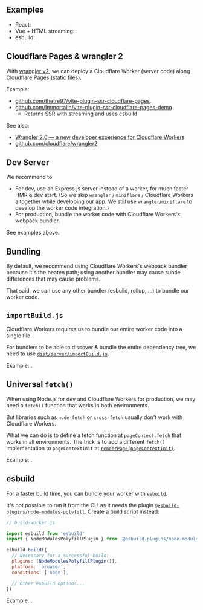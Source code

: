 
## Examples

 - React: <RepoLink path='/examples/cloudflare-workers/' />
 - Vue + HTML streaming: <RepoLink path='/examples/cloudflare-workers-vue-html-streaming/' />
 - esbuild: <RepoLink path='/examples/cloudflare-workers-esbuild/' />

## Cloudflare Pages & wrangler 2

With [wrangler v2](https://github.com/cloudflare/wrangler2), we can deploy a Cloudflare Worker (server code) along Cloudflare Pages (static files).

Example:
 - [github.com/thetre97/vite-plugin-ssr-cloudflare-pages](https://github.com/thetre97/vite-plugin-ssr-cloudflare-pages).
 - [github.com/Immortalin/vite-plugin-ssr-cloudflare-pages-demo](https://github.com/Immortalin/vite-plugin-ssr-cloudflare-pages-demo)
     - Returns SSR with streaming and uses esbuild 

See also:
 - [Wrangler 2.0 — a new developer experience for Cloudflare Workers](https://blog.cloudflare.com/wrangler-v2-beta/)
 - [github.com/cloudflare/wrangler2](https://github.com/cloudflare/wrangler2)


## Dev Server

We recommend to:
 - For dev, use an Express.js server instead of a worker, for much faster HMR & dev start. (So we skip `wrangler` / `miniflare` / Cloudflare Workers altogether while developing our app. We still use `wrangler`/`miniflare` to develop the worker code integration.)
 - For production, bundle the worker code with Cloudflare Workers's webpack bundler.

See examples above.

## Bundling

By default, we recommend using Cloudflare Workers's webpack bundler because it's the beaten path;
using another bundler may cause subtle differences that may cause problems.

That said, we can use any other bundler (esbuild, rollup, ...) to bundle our worker code.

## `importBuild.js`

Cloudflare Workers requires us to bundle our entire worker code into a single file.

For bundlers to be able to discover & bundle the entire dependency tree, we need to use [`dist/server/importBuild.js`](/importBuild.js).

Example: <RepoLink path='/examples/cloudflare-workers/worker/ssr.js' />.

## Universal `fetch()`

When using Node.js for dev and Cloudflare Workers for production, we may need a `fetch()` function that works in both environments.

But libraries such as `node-fetch` or `cross-fetch` usually don't work with Cloudflare Workers.

What we can do is to define a fetch function at `pageContext.fetch` that works in all environments.
The trick is to add a different `fetch()` implementation to `pageContextInit` at [`renderPage(pageContextInit)`](createPageRenderer).

Example: <RepoLink path='/examples/cloudflare-workers#universal-fetch' />.

## esbuild

For a faster build time, you can bundle your worker with [`esbuild`](https://esbuild.github.io/).

It's not possible to run it from the CLI as it needs the plugin [`@esbuild-plugins/node-modules-polyfill`](https://github.com/remorses/esbuild-plugins#esbuild-pluginsnode-modules-polyfill). Create a build script instead:

```js
// build-worker.js

import esbuild from 'esbuild'
import { NodeModulesPolyfillPlugin } from '@esbuild-plugins/node-modules-polyfill'

esbuild.build({
  // Necessary for a successful build:
  plugins: [NodeModulesPolyfillPlugin()],
  platform: 'browser',
  conditions: ['node'],

  // Other esbuild options...
})
```

Example: <RepoLink path='/examples/cloudflare-workers-esbuild' />.

